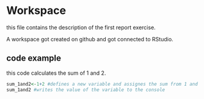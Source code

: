 # Workspace
this file contains the description of the first report exercise.

A workspace got created on github and got connected to RStudio.

## code example
this code calculates the sum of 1 and 2.
```r
sum_1and2<-1+2 #defines a new variable and assignes the sum from 1 and 2 to it
sum_1and2 #writes the value of the variable to the console
```

